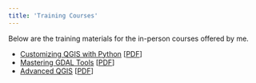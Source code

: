 ---
title: 'Training Courses'
---

Below are the training materials for the in-person courses offered by me. 

* [Customizing QGIS with Python](pyqgis-in-a-day.html) [[PDF](pyqgis-in-a-day.pdf)]
* [Mastering GDAL Tools](gdal-tools.html) [[PDF](gdal-tools.pdf)]
* [Advanced QGIS](advanced-qgis.html) [[PDF](advanced-qgis.pdf)]